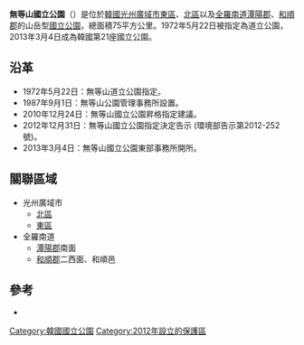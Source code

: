 {{Coord|35.144|N|126.989|E|display=title|type:landmark_region:KR}}
{{Infobox protected area
| name            = 無等山國立公園
| alt_name        = {{lang|ko|무등산국립공원}}
| iucn_category   = 
| photo           = Gwangju Mudeungsan.jpg
| photo_width     = 
| photo_caption   =
| map             = South Korea
| map_width       = 250
| location        = {{KOR}}[[光州廣域市|光州廣域市]][[東區_(光州)|東區]]、[[北區_(光州)|北區]]<br>[[全羅南道|全羅南道]][[潭陽郡|潭陽郡]]、[[和順郡|和順郡]]
| nearest_city    = 
| lat_d = 35
| lat_m = 08
| lat_s = 
| lat_NS = N
| long_d = 126
| long_m = 59
| long_s = 
| long_EW = E
| area            = {{convert|7542.5|ha|km2|sigfig=3}}
| established     = 2012年12月31日
| visitation_num  = 
| visitation_year = 
| visitation_ref  = 
| governing_body  = [[大韓民國環境部|環境部]]國立公園管理公團
| url             = http://mudeung.knps.or.kr/
}}
{{Infobox Korean name
|img    = 
|hangul = 무등산국립공원
|hanja  = 無等山國立公園
|rr     = Mudeungsan Gungnip Gongwon
|mr     = Mudŭngsan Kungnip Kongwŏn
}}
{{韩国国立公园位置地图}}
'''無等山國立公園'''（{{kor|諺=무등산국립공원|漢=無等山國立公園|羅=Mudeungsan Gungnip Gongwon|f=y}}）是位於[[韓國|韓國]][[光州廣域市|光州廣域市]][[東區_(光州)|東區]]、[[北區_(光州)|北區]]以及[[全羅南道|全羅南道]][[潭陽郡|潭陽郡]]、[[和順郡|和順郡]]的山岳型[[國立公園|國立公園]]，總面積75平方公里。1972年5月22日被指定為道立公園，2013年3月4日成為韓國第21座國立公園。

==沿革==
* 1972年5月22日：無等山道立公園指定。
* 1987年9月1日：無等山公園管理事務所設置。
* 2010年12月24日：無等山國立公園昇格指定建議。
* 2012年12月31日：無等山國立公園指定決定告示 (環境部告示第2012-252號)。
* 2013年3月4日：無等山國立公園東部事務所開所。

==關聯區域==
* 光州廣域市
** [[北區_(光州)|北區]]
** [[東區_(光州)|東區]]
* 全羅南道
** [[潭陽郡|潭陽郡]]南面
** [[和順郡|和順郡]]二西面、和順邑

==參考==
{{reflist}}
* {{link-ko|無等山|무등산}}

{{韓國國立公園}}
{{韓國100名山}}
[[Category:韓國國立公園|Category:韓國國立公園]]
[[Category:2012年設立的保護區|Category:2012年設立的保護區]]